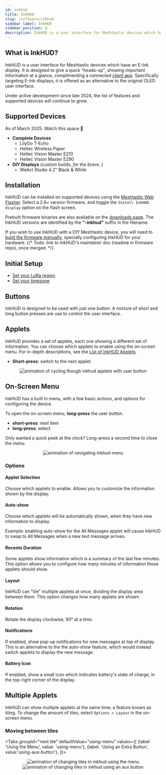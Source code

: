 ```yaml
---
id: inkhud
title: InkHUD
slug: /software/inkhud
sidebar_label: InkHUD
sidebar_position: 8
description: InkHUD is a user interface for Meshtastic devices which have an E-Ink display. It is designed to give a quick "heads-up", showing important information at a glance.
---
```



## What is InkHUD?

InkHUD is a user interface for Meshtastic devices which have an E-Ink display. It is designed to give a quick "heads-up", showing important information at a glance, complimenting a connected [client app](/downloads/). Specifically targeting E-Ink displays, it is offered as an alternative to the original OLED user interface.

Under active development since late 2024, the list of features and supported devices will continue to grow.

## Supported Devices
As of March 2025. Watch this space 👀

- **Complete Devices**
  - LilyGo T-Echo
  - Heltec Wireless Paper
  - Heltec Vision Master E213
  - Heltec Vision Master E290
- **DIY Displays** (custom builds, _for the brave.._)
  - WeAct Studio 4.2" Black & White

## Installation

InkHUD can be installed on supported devices using the [Meshtastic Web Flasher](https://flasher.meshtastic.org). Select a 2.6+ version firmware, and toggle the `Install InkHUD display` option on the flash screen.

Prebuilt firmware binaries are also available on the [downloads page](/downloads/). The InkHUD versions are identified by the **"-inkhud"** suffix in the filename.

If you wish to use InkHUD with a DIY Meshtastic device, you will need to [build the firmware manually](/docs/development/firmware/build/), specially configuring InkHUD for your hardware.
{/* Todo: link to InkHUD's maintainer doc (readme in firmware repo), once merged. */}

## Initial Setup

* [Set your LoRa region](/docs/configuration/region-by-country/)
* [Set your timezone](/docs/configuration/radio/device#tzdef-timezone-definition)

## Buttons

InkHUD is designed to be used with just one button. A mixture of short and long button presses are use to control the user interface.

## Applets

InkHUD provides a set of applets, each one showing a different set of information. You can choose which applets to enable using the on-screen menu. For in-depth descriptions, see the [List of InkHUD Applets](./applets.mdx).

* **Short-press**: switch to the next applet.

<div align="center">
  <img
    src="/img/software/inkhud/next-applet.gif"
    alt="animation of cycling though inkhud applets with user button"
    style={{maxHeight: '256px', width:'auto' }}
  />
</div>

## On-Screen Menu

InkHUD has a built in menu, with a few basic actions, and options for configuring the device.

To open the on-screen menu, **long-press** the user button.
* **short-press**: next item
* **long-press**: select

Only wanted a quick peek at the clock? Long-press a second time to close the menu. 

<div align="center">
  <img
    src="/img/software/inkhud/menu.gif"
    alt="animation of navigating inkhud menu"
    style={{maxHeight: '256px', marginBottom: '20px'}}
  />
</div>

### Options

#### Applet Selection

Choose which applets to enable. Allows you to customize the information shown by the display.

#### Auto-show

Choose which applets will be automatically shown, when they have new information to display.

Example: enabling auto-show for the All Messages applet will cause InkHUD to swap to All Messages when a new text message arrives.

#### Recents Duration

Some applets show information which is a summary of the last few minutes. This option allows you to configure how many minutes of information those applets should show.

#### Layout

InkHUD can "tile" multiple applets at once, dividing the display area between them. This option changes how many applets are shown.

#### Rotation

Rotate the display clockwise, 90° at a time.

#### Notifications

If enabled, show pop-up notifications for new messages at top of display. This is an alternative to the the auto-show feature, which would instead switch applets to display the new message.

#### Battery Icon

If enabled, show a small icon which indicates battery's state of charge, in the top-right corner of the display.

## Multiple Applets

InkHUD can show multiple applets at the same time; a feature knows as _tiling_. To change the amount of tiles, select `Options > Layout` in the on-screen menu.

### Moving between tiles

<Tabs
groupId="next tile"
defaultValue="using-menu"
values={[
{label: 'Using the Menu', value: 'using-menu'},
{label: 'Using an Extra Button', value:'using-aux-button'},
]}>

<TabItem value="using-menu">
<div align="center">
  <img
    src="/img/software/inkhud/next-tile.gif"
    alt="animation of changing tiles in inkhud using the menu"
    style={{maxHeight: '256px'}}
  />
</div>
</TabItem>


<TabItem value="using-aux-button">
<div align="center">
  <img
    src="/img/software/inkhud/next-tile-aux.gif"
    alt="animation of changing tiles in inkhud using an aux button"
    style={{maxHeight: '256px'}}
  />
</div>
</TabItem>
</Tabs>